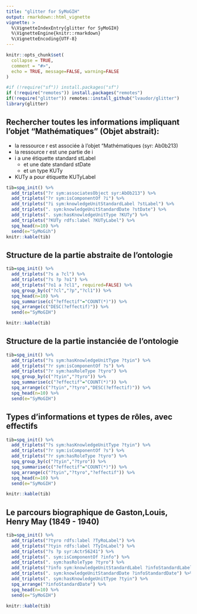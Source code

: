 ```yaml
---
title: "glitter for SyMoGIH"
output: rmarkdown::html_vignette
vignette: >
  %\VignetteIndexEntry{glitter for SyMoGIH}
  %\VignetteEngine{knitr::rmarkdown}
  %\VignetteEncoding{UTF-8}
---
```


```r
knitr::opts_chunk$set(
  collapse = TRUE,
  comment = "#>",
  echo = TRUE, message=FALSE, warning=FALSE
)
```

```r
#if (!require("sf")) install.packages("sf")
if (!require("remotes")) install.packages("remotes")
if(!require("glitter")) remotes::install_github("lvaudor/glitter")
library(glitter)
```

## Rechercher toutes les informations impliquant l'objet "Mathématiques" (Objet abstrait):

- la ressource r est associée à l'objet "Mathématiques (syr: Ab0b213)
- la ressource r est une partie de i
- i a une étiquette standard stLabel
  + et une date standard stDate
  + et un type KUTy
- KUTy a pour étiquette KUTyLabel

```r
tib=spq_init() %>% 
  add_triplets("?r sym:associatesObject syr:AbOb213") %>% 
  add_triplets("?r sym:isComponentOf ?i") %>% 
  add_triplets("?i sym:knowledgeUnitStandardLabel ?stLabel") %>% 
  add_triplets(". sym:knowledgeUnitStandardDate ?stDate") %>% 
  add_triplets(". sym:hasKnowledgeUnitType ?KUTy") %>% 
  add_triplets("?KUTy rdfs:label ?KUTyLabel") %>% 
  spq_head(n=10) %>% 
  send(e="SyMoGih")
knitr::kable(tib)
```

## Structure de la partie abstraite de l'ontologie

```r
tib=spq_init() %>% 
  add_triplets("?s a ?cl") %>% 
  add_triplets("?s ?p ?o1") %>% 
  add_triplets("?o1 a ?cl1", required=FALSE) %>% 
  spq_group_by(c("?cl","?p","?cl1")) %>% 
  spq_head(n=10) %>% 
  spq_summarise(c("?effectif"="COUNT(*)")) %>% 
  spq_arrange(c("DESC(?effectif)")) %>% 
  send(e="SyMoGIH")

knitr::kable(tib)
```

## Structure de la partie instanciée de l'ontologie

```r
tib=spq_init() %>% 
  add_triplets("?s sym:hasKnowledgeUnitType ?tyin") %>% 
  add_triplets("?r sym:isComponentOf ?s") %>% 
  add_triplets("?r sym:hasRoleType ?tyro") %>% 
  spq_group_by(c("?tyin","?tyro")) %>% 
  spq_summarise(c("?effectif"="COUNT(*)")) %>% 
  spq_arrange(c("?tyin","?tyro","DESC(?effectif)")) %>% 
  spq_head(n=10) %>% 
  send(e="SyMoGIH")
```

## Types d'informations et types de rôles, avec effectifs


```r
tib=spq_init() %>% 
  add_triplets("?s sym:hasKnowledgeUnitType ?tyin") %>% 
  add_triplets("?r sym:isComponentOf ?s") %>% 
  add_triplets("?r sym:hasRoleType ?tyro") %>% 
  spq_group_by(c("?tyin","?tyro")) %>% 
  spq_summarise(c("?effectif"="COUNT(*)")) %>% 
  spq_arrange(c("?tyin","?tyro","?effectif")) %>% 
  spq_head(n=10) %>% 
  send(e="SyMoGIH") 

knitr::kable(tib)
```

## Le parcours biographique de Gaston,Louis, Henry May (1849 - 1940)

```r
tib=spq_init() %>% 
  add_triplets("?tyro rdfs:label ?TyRoLabel") %>% 
  add_triplets("?tyin rdfs:label ?TyInLabel") %>% 
  add_triplets("?s ?p syr:Actr56241") %>% 
  add_triplets(". sym:isComponentOf ?info") %>% 
  add_triplets(". sym:hasRoleType ?tyro") %>% 
  add_triplets("?info sym:knowledgeUnitStandardLabel ?infoStandardLabel") %>% 
  add_triplets(". sym:knowledgeUnitStandardDate ?infoStandardDate") %>% 
  add_triplets(". sym:hasKnowledgeUnitType ?tyin") %>% 
  spq_arrange("?infoStandardDate") %>% 
  spq_head(n=10) %>% 
  send(e="SyMoGIH")

knitr::kable(tib)
```

